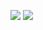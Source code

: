 <div id="oilpad-slider" class = "juxtapose" data-startingposition = "30%">
  <img src = "vignette/images/oil_after.png" data-label = "After 9/1/15"/>
  <img src = "vignette/images/oil_before.png" data-label = "Before 9/1/15"/>
</div>
<script src="https://cdn.knightlab.com/libs/juxtapose/latest/js/juxtapose.min.js"></script>
<link rel="stylesheet" href="https://cdn.knightlab.com/libs/juxtapose/latest/css/juxtapose.css">